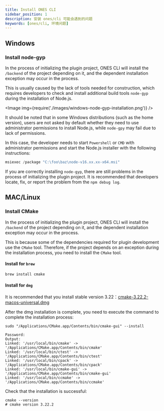```yaml
---
title: Install ONES CLI
sidebar_position: 1
description: 安装 ones/cli 可能会遇到的问题
keywords: [ones/cli, 环境问题]
---
```



## Windows

### Install node-gyp

In the process of initializing the plugin project, ONES CLI will install the `/backend` of the project depending on it, and the dependent installation exception may occur in the process.

This is usually caused by the lack of tools needed for construction, which requires developers to check and install additional build tools `node-gyp` during the installation of Node.js.

<Image img={require('./images/windows-node-gyp-installation.png')} />

It should be noted that in some Windows distributions (such as the home version), users are not asked
by default whether they need to use administrator permissions to install Node.js, while `node-gpy` may
fail due to lack of permissions.

In this case, the developer needs to start `Powershell` or `CMD` with administrator permissions and start the Node.js installer with the following instructions:

```Powershell
msiexec /package "C:\foo\baz\node-v16.xx.xx-x64.msi"
```

If you are correctly installing `node-gyp`, there are still problems in the process of initializing the plugin project. It is recommended that developers locate, fix, or report the problem from the `npm debug log`.

## MAC/Linux

### Install CMake

In the process of initializing the plugin project, ONES CLI will install the `/backend` of the project depending on it, and the dependent installation exception may occur in the process.

This is because some of the dependencies required for plugin development use the `CMake` tool. Therefore, if the project depends on an exception during the installation process, you need to install the `CMake` tool.

#### Install for `brew`

```bash
brew install cmake
```

#### Install for `dmg`

It is recommended that you install stable version 3.22：[cmake-3.22.2-macos-universal.dmg](https://github.com/Kitware/CMake/releases/download/v3.22.2/cmake-3.22.2-macos-universal.dmg)

After the dmg installation is complete, you need to execute the command to complete the installation process:

```
sudo "/Applications/CMake.app/Contents/bin/cmake-gui" --install
```

```
Password:
Output:
Linked: '/usr/local/bin/cmake' -> '/Applications/CMake.app/Contents/bin/cmake'
Linked: '/usr/local/bin/ctest' -> '/Applications/CMake.app/Contents/bin/ctest'
Linked: '/usr/local/bin/cpack' -> '/Applications/CMake.app/Contents/bin/cpack'
Linked: '/usr/local/bin/cmake-gui' -> '/Applications/CMake.app/Contents/bin/cmake-gui'
Linked: '/usr/local/bin/ccmake' -> '/Applications/CMake.app/Contents/bin/ccmake'
```

Check that the installation is successful:

```
cmake --version
# cmake version 3.22.2
```
